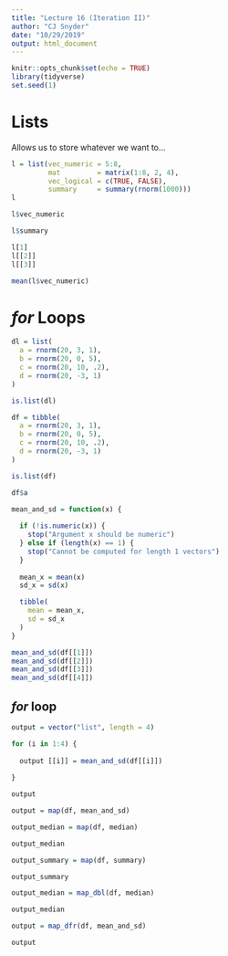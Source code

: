```yaml
---
title: "Lecture 16 (Iteration II)"
author: "CJ Snyder"
date: "10/29/2019"
output: html_document
---
```


```r
knitr::opts_chunk$set(echo = TRUE)
library(tidyverse)
set.seed(1)
```

# **Lists**
Allows us to store whatever we want to...
```r
l = list(vec_numeric = 5:8,
         mat         = matrix(1:8, 2, 4),
         vec_logical = c(TRUE, FALSE),
         summary     = summary(rnorm(1000)))
l

l$vec_numeric

l$summary

l[1]
l[[2]]
l[[3]]

mean(l$vec_numeric)
```

# **_for_ Loops**
```r
dl = list(
  a = rnorm(20, 3, 1),
  b = rnorm(20, 0, 5),
  c = rnorm(20, 10, .2),
  d = rnorm(20, -3, 1)
)

is.list(dl)

df = tibble(
  a = rnorm(20, 3, 1),
  b = rnorm(20, 0, 5),
  c = rnorm(20, 10, .2),
  d = rnorm(20, -3, 1)
)

is.list(df)

df$a
```

```r
mean_and_sd = function(x) {
  
  if (!is.numeric(x)) {
    stop("Argument x should be numeric")
  } else if (length(x) == 1) {
    stop("Cannot be computed for length 1 vectors")
  }
  
  mean_x = mean(x)
  sd_x = sd(x)

  tibble(
    mean = mean_x, 
    sd = sd_x
  )
}
```

```r
mean_and_sd(df[[1]])
mean_and_sd(df[[2]])
mean_and_sd(df[[3]])
mean_and_sd(df[[4]])
```

## _for_ loop
```r
output = vector("list", length = 4)

for (i in 1:4) {
  
  output [[i]] = mean_and_sd(df[[i]])
  
}

output

output = map(df, mean_and_sd)

output_median = map(df, median)

output_median

output_summary = map(df, summary)

output_summary

output_median = map_dbl(df, median)

output_median

output = map_dfr(df, mean_and_sd)

output
```


```r

```















